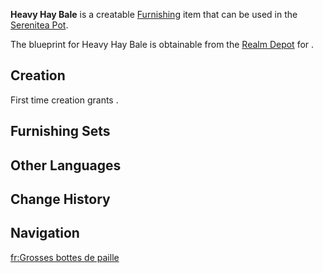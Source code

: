 {{Furnishing Infobox
|id             = 373103
|image          = Item Heavy Hay Bale.png
|category       = Landscape
|subcategory    = Item
|rarity         = 2
|adeptal_energy = 30
|load           = 35
|reduced_load   = 24
|description    = A typical hay bale that is a common sight in the countryside. It is surprisingly heavier than it appears, and the bale is neatly rolled in a perfectly round shape.<br />Travelers from [[Snezhnaya]] are often puzzled by the sight and wonder how the people of [[Mondstadt]] and [[Liyue]] could make such objects without the help of the farming machinery which they take great pride of in Snezhnaya.
|blueprint      = [[Realm Depot]]
}}
'''Heavy Hay Bale''' is a creatable [[Furnishing]] item that can be used in the [[Serenitea Pot]].

The blueprint for Heavy Hay Bale is obtainable from the [[Realm Depot]] for {{Item|Realm Currency|24|x=80}}.

==Creation==
First time creation grants {{Item|Trust|24|x=30}}.
{{Recipe
|type = Creation
|time = 12h
|Fir Wood = 4
|sort = Fir Wood
}}

==Furnishing Sets==
{{Craft Usage}}

==Other Languages==
{{Other Languages|default_hidden = 1
|en      = Heavy Hay Bale
|zhs     = 沉甸甸的干草卷
|zhs_rm  = Chéndiàndiān de Gāncǎo Juǎn
|zht     = 沉甸甸的乾草卷
|zht_rm  = Chéndiàndiān de Gāncǎo Juǎn
|ja      = 重い干し草の束
|ja_rm   = Omoi Hoshikusa no Taba
|ko      = 무거운 건초더미
|ko_rm   = 
|es      = Fardo de heno pesado
|fr      = Grosses bottes de paille
|ru      = Тяжёлый тюк сена
|th      = ม้วนฟางหนัก
|th_rm   = 
|vi      = Đống Cỏ Khô Nặng Trĩu
|de      = Schwere Heuballen
|id      = Gulungan Jerami Tebal
|pt      = Rolo de Feno Pesado
}}

==Change History==
{{Change History|1.5}}

==Navigation==
{{Furnishing Navbox/Exterior|Landscape}}

[[fr:Grosses bottes de paille]]
